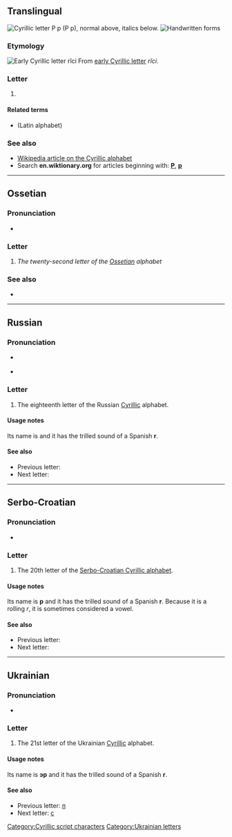 {{also|Р|р̌|р.|Appendix:Variations of "r"}}
{{character info/new}}
==Translingual==
[[Image:Cyrillic R.png|thumb|right|Cyrillic letter '''Р р''' (''Р р''), normal above, italics below.]]
[[File:18-Russian alphabet-Р р.svg|thumb|Handwritten forms]]

===Etymology===
[[Image:Early Cyrillic letter Ritsi.png|Early Cyrillic letter ''rĭci'']]
From [[w:Early Cyrillic alphabet|early Cyrillic letter]] ''rĭci''.

===Letter===
{{head|mul|letter|lower case||upper case|Р}}

# {{non-gloss definition|Cyrillic small letter er}}

====Related terms====
* {{l|mul|r}} (Latin alphabet)

===See also===
* [[w:Cyrillic alphabet|Wikipedia article on the Cyrillic alphabet]]
* Search '''en.wiktionary.org''' for articles beginning with: '''[http://en.wiktionary.org/w/index.php?title=Special%3AAllpages&from=%D0%A0&namespace=0 Р]''', '''[http://en.wiktionary.org/w/index.php?title=Special%3AAllpages&from=%D1%80&namespace=0 р]'''

----

==Ossetian==

===Pronunciation===
* {{qualifier|phoneme}} {{IPA|/r/|lang=os}}

===Letter===
{{head|os|letter|sc=Cyrl|upper case|Р}}

# ''The twenty-second letter of the [[Ossetian]] alphabet''

===See also===
* {{list:Cyrillic script letters/os}}

----

==Russian==

===Pronunciation===
* {{qualifier|phoneme}} {{ru-IPA}}
* {{audio|Ru-р.ogg|Audio|lang=ru}}

===Letter===
{{head|ru|letter|lower case||upper case|Р}}

# The eighteenth letter of the Russian [[Cyrillic]] alphabet.

====Usage notes====
Its name is {{m|ru|эр}} and it has the trilled sound of a Spanish '''r'''.

====See also====
* Previous letter: {{l|ru|п}}
* Next letter: {{l|ru|с}}

----

==Serbo-Croatian==
{{attention|sh}}

===Pronunciation===
* {{qualifier|phoneme}} {{IPA|/r/|lang=sh}}

===Letter===
{{head|sh|letter|lower case||upper case|Р}}

# The 20th letter of the [[Serbo-Croatian Cyrillic alphabet]].

====Usage notes====
Its name is '''р''' and it has the trilled sound of a Spanish '''r'''. Because it is a rolling ''r'', it is sometimes considered a vowel.

====See also====
* Previous letter: {{l|sh|п}}
* Next letter: {{l|sh|с}}

----

==Ukrainian==

===Pronunciation===
* {{qualifier|phoneme}} {{IPA|/r/|lang=uk}}

===Letter===
{{head|uk|letter|lower case||upper case|Р}}

# The 21st letter of the Ukrainian [[Cyrillic]] alphabet.

====Usage notes====
Its name is '''эр''' {{IPAchar|(ɛr)}} and it has the trilled sound of a Spanish '''r'''.

====See also====
* Previous letter: [[п#Ukrainian|п]]
* Next letter: [[с#Ukrainian|с]]

[[Category:Cyrillic script characters]]

[[Category:Ukrainian letters]]